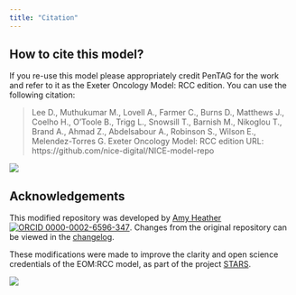```yaml
---
title: "Citation"
---
```


## How to cite this model?

If you re-use this model please appropriately credit PenTAG for the work and refer to it as the Exeter Oncology Model: RCC edition. You can use the following citation:

> Lee D., Muthukumar M., Lovell A., Farmer C., Burns D., Matthews J., Coelho H., O'Toole B., Trigg L., Snowsill T., Barnish M., Nikoglou T., Brand A., Ahmad Z., Abdelsabour A., Robinson S., Wilson E., Melendez-Torres G. Exeter Oncology Model: RCC edition URL: https://github.com/nice-digital/NICE-model-repo

[![](../images/exeter_pentag.png)](https://medicine.exeter.ac.uk/phss/research/pentag/)

## Acknowledgements

<!-- ORCID icon CC 1.0 from https://figshare.com/articles/figure/ORCID_iD_icon_graphics/5008697/4 -->

This modified repository was developed by [Amy Heather](https://github.com/amyheather) [![ORCID 0000-0002-6596-347](../images/ORCIDiD_icon16x16.png)](https://orcid.org/0000-0002-6596-3479). Changes from the original repository can be viewed in the [changelog](changelog.qmd).

These modifications were made to improve the clarity and open science credentials of the EOM:RCC model, as part of the project [STARS](https://github.com/pythonhealthdatascience).

[![](../images/stars_banner.png)](https://github.com/pythonhealthdatascience)